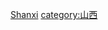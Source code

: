 {{Catnav|頁面分類|各種主題的頁面分類|依中国各省来作的分类|中国各地历史}}
{{Catnav|頁面分類|历史|各國歷史|中国历史|中国各地历史}}

[[category:中国各省历史|Shanxi]]
[[category:山西|category:山西]]